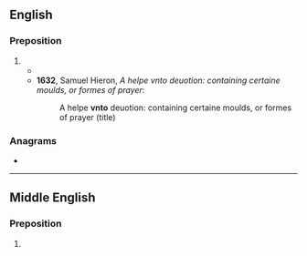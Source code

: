 ==English==

===Preposition===
{{en-prep}}

# {{obsolete typography of|en|unto}}
#* {{RQ:King James Version|Numbers|15|7|page=240|column=1|passage=And for a drinke offering, thou ſhalt offer the third part of an Hyn of wine, for a ſweete ſauour '''vnto''' the {{smallcaps|Lord}}.}}
#* '''1632''', Samuel Hieron, ''A helpe vnto deuotion: containing certaine moulds, or formes of prayer'':
#*: A helpe '''vnto''' deuotion: containing certaine moulds, or formes of prayer (title)

===Anagrams===
* {{anagrams|en|a=notv|on TV}}

----

==Middle English==

===Preposition===
{{head|enm|preposition}}

# {{alternative typography of|enm|unto}}